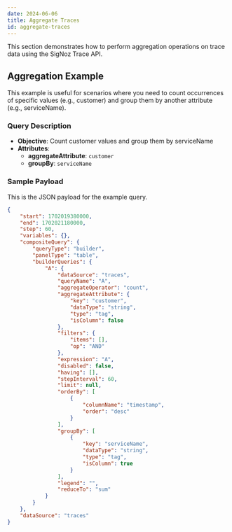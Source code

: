 ```yaml
---
date: 2024-06-06
title: Aggregate Traces
id: aggregate-traces
---
```


This section demonstrates how to perform aggregation operations on trace data using the SigNoz Trace API.

## Aggregation Example

This example is useful for scenarios where you need to count occurrences of specific values (e.g., customer) and group them by another attribute (e.g., serviceName).

### Query Description

- **Objective**: Count customer values and group them by serviceName
- **Attributes**:
  - **aggregateAttribute**: `customer`
  - **groupBy**: `serviceName`

### Sample Payload

This is the JSON payload for the example query.

```json
{
    "start": 1702019380000,
    "end": 1702021180000,
    "step": 60,
    "variables": {},
    "compositeQuery": {
        "queryType": "builder",
        "panelType": "table",
        "builderQueries": {
            "A": {
                "dataSource": "traces",
                "queryName": "A",
                "aggregateOperator": "count",
                "aggregateAttribute": {
                    "key": "customer",
                    "dataType": "string",
                    "type": "tag",
                    "isColumn": false
                },
                "filters": {
                    "items": [],
                    "op": "AND"
                },
                "expression": "A",
                "disabled": false,
                "having": [],
                "stepInterval": 60,
                "limit": null,
                "orderBy": [
                    {
                        "columnName": "timestamp",
                        "order": "desc"
                    }
                ],
                "groupBy": [
                    {
                        "key": "serviceName",
                        "dataType": "string",
                        "type": "tag",
                        "isColumn": true
                    }
                ],
                "legend": "",
                "reduceTo": "sum"
            }
        }
    },
    "dataSource": "traces"
}
```
